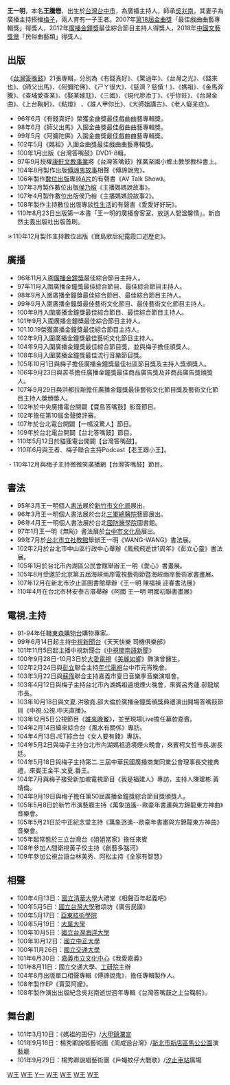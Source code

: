 {{Like-resume|time=2022-05-20T07:50:38+00:00}}
'''王一明'''，本名'''王騰懋'''，出生於[[台灣|台灣]][[台中市|台中市]]，為廣播主持人，師承[[吳兆南|吳兆南]]，其妻子為廣播主持搭擋[[梅子_(主持人)|梅子]]，兩人育有一子王者。2007年[[第18屆金曲獎|第18屆金曲獎]]「最佳戲曲曲藝專輯獎」得獎人，2012年[[廣播金鐘獎|廣播金鐘獎]]最佳綜合節目主持人得獎人，2018年[[中國文藝獎章|中國文藝獎章]]「民俗曲藝類」得獎人。

==出版==
《[[台灣答嘴鼓|台灣答嘴鼓]]》21張專輯，分別為《有錢真好》、《驚過年》、《台灣之光》、《錢來也》、《師父出馬》、《阿彌陀佛》、《ㄕㄚ很大》、《慈濟？慈債！》、《媽祖》、《金馬奔騰》、《查埔愛查某》、《娶某嫁尫》、《三國》、《現代廖添丁》、《乎你旺》、《台灣金曲》、《上台鞠躬》、《點燈》 、《誰人甲你比》、《大師姐講古》、《老人癡呆症》。
*96年6月《有錢真好》榮獲金曲獎最佳戲曲曲藝專輯獎。
*98年6月《師父出馬》入圍金曲獎最佳戲曲曲藝專輯獎。
*99年5月《阿彌陀佛》入圍金曲獎最佳戲曲曲藝專輯獎。
*102年5月《媽祖》入圍金曲獎最佳戲曲曲藝專輯獎。
*100年1月出版《台灣答嘴鼓》DVD1-8輯。
*97年9月授權[[康軒文教事業|康軒文教事業]]將《台灣答嘴鼓》推廣至國小鄉土教學教科書上。
*104年8月製作出版[[傅諦|傅諦]][[鬼故事|鬼故事]]相聲《傅諦說鬼》。
*106年製作[[數位出版|數位出版]]專談[[A片|A片]]的有聲書《AV Talk Show》。
*107年3月製作數位出版[[侯乃榕|侯乃榕]]《主播媽媽說故事》。
*107年4月製作數位出版侯乃榕《主播媽媽說故事2》。
*108年製作主持數位出版專談[[性生活|性生活]]的有聲書《愛愛好好玩》。
*110年8月23日出版第一本書「王一明的廣播會客室，放送人間溫馨情」。新自然主義出版社出版首刷。
＊110年12月製作主持數位出版《寶島歌后紀露霞口述歷史》。

==廣播==
*96年11月入圍[[廣播金鐘獎|廣播金鐘獎]]最佳綜合節目主持人。
*97年11月入圍廣播金鐘獎最佳綜合節目、最佳綜合節目主持人。
*98年9月入圍廣播金鐘獎最佳綜合節目、最佳綜合節目主持人。
*99年9月入圍廣播金鐘獎最佳藝術文化節目、最佳藝術文化節目主持人。
*100年9月入圍廣播金鐘獎最佳綜合節目、最佳綜合節目主持人。
*101年9月入圍廣播金鐘獎最佳綜合節目主持人。
*101.10.19榮獲廣播金鐘獎最佳綜合節目主持人。
*102年9月入圍廣播金鐘獎最佳藝術文化節目主持人。
*104年9月入圍廣播金鐘獎最佳綜合節目獎，並與梅子擔任頒獎人。
*108年8月入圍廣播金鐘獎最佳流行音樂節目獎。
*105年10月1日與梅子擔任廣播金鐘獎最佳社區節目獎及主持人獎頒獎人。
*106年9月23日與苦苓擔任廣播金鐘獎最佳商品廣告獎及非商品廣告獎頒獎人。
*107年9月29日與洪都拉斯擔任廣播金鐘獎最佳藝術文化節目獎及藝術文化節目主持人獎頒獎人。
*102年於中央廣播電台開闢【寶島答嘴鼓】影音節目。
*102年擔任第10屆金聲獎評審。
*107年於台北電台開闢【一鳴沒驚人】節目。
*109年於台北電台開闢【台北答嘴鼓】節目。
*110年5月12日於貓狸電台開闢【台灣答嘴鼓】。
*110年6月與王者、梅子聯合主持Podcast【老王跟小王】。
・110年12月與梅子主持微微笑廣播網【台灣答嘴鼓】節目。

==書法==
*95年3月王一明個人[[書法|書法]]展於[[新竹市文化局|新竹市文化局]]展出。
*96年3月王一明個人書法展於台北[[三軍總醫院|三軍總醫院]]藝廊展出。
*96年4月王一明個人書法展於台北[[國防醫學院|國防醫學院]]圖書館。
*97年1月王一明《無恥》書法展於[[台中市文化局|台中市文化局]]展出。
*99年7月於[[台北市立社教館|台北市立社教館]]舉辦王一明《WANG-WANG》書法展。
*102年2月於台北市中山區行政中心舉辦《鳳飛飛逝世1周年》《彭立心靈》書法展。
*105年1月於台北市內湖區公民會館舉辦王一明《愛心》書畫展。
*105年8月受邀於北京第五屆海峽兩岸電視藝術節暨海峽兩岸藝術家書畫展。
*107年12月在新北市汐止區圖書館舉辦《王一明 陳福禎 迎春書法展》
*110年4月在台北市林安泰古厝舉辦《阿國 王一明 明國初聯書畫展》

==電視.主持==
*91-94年任職[[東森購物台|東森購物台]]購物專家。
*99年6月14日起主持[[中視新聞台|中視新聞台]]《天天快樂 司機俱樂部》
*101年11月5日起主播中視新聞台《[[中視閩南語新聞|中視閩南語新聞]]》
*100年9月28日-10月3日於[[大愛電視|大愛電視]]《[[美麗如卿|美麗如卿]]》飾演曾醫生。
*102年2月24日與[[彭立|彭立]]聯合主持[[年代電視|年代電視]]台中市元宵晚會。
*103年3月22日與[[蘇霈|蘇霈]]聯合主持嘉義市夏日音樂季音樂演唱會。
*103年4月12日與梅子主持台北市內湖媽祖遶境煙火晚會，來賓呂秀蓮.郝龍斌市長。
*103年10月18日與文夏.洪敬堯.邵大倫於廣播金鐘獎頒獎典禮演出開場答嘴鼓節目《中視.公視.中天直播》。
*103年12月5日公視節目《[[誰來晚餐|誰來晚餐]]》，並至現場Live擔任募款嘉賓。
*104年2月14日緯來綜合台《風水有關係》專訪。
*104年4月13日JET綜合台《女人要有錢》專訪。
*104年5月2日與梅子主持台北市內湖媽祖遶境煙火晚會，來賓柯文哲市長.謝長廷。
*104年5月18日與梅子主持第二.三屆中華民國廣播商業同業公會理事長交接典禮，來賓王金平.文夏.番王。
*104年7月與梅子接受新加坡電視節目《我是福建人》專訪，主持人陳建彬.黃靖倫。
*104年9月19日與梅子擔任第50屆廣播金鐘獎綜合節目獎頒獎人。
*105年5月8日於新竹市演藝廳主持《萬象逍遙--歐豪年書畫與方錦龍東方神曲》音樂會。
*105年5月21日於中正紀念堂主持《萬象逍遙--歐豪年書畫與方錦龍東方神曲》音樂會。
*105年起常態於三立台灣台《姐姐當家》擔任來賓
*108年參加人間衛視黃子佼主持《創藝多腦河》
*109年參加公視台語台林美秀、阿松主持《全家有智慧》

==相聲==
*100年4月13日：[[國立清華大學|國立清華大學]]大禮堂《相聲百年起義吧》
*100年5月5日：[[國立台灣大學|國立台灣大學]]雅頌坊《廣告民國》
*100年5月17日：[[亞東技術學院|亞東技術學院]]
*100年5月19日：[[大葉大學|大葉大學]]
*100年10月5日：[[國立台灣海洋大學|國立台灣海洋大學]]
*100年10月12日：[[國立中正大學|國立中正大學]]
*100年11月26日：[[國立交通大學|國立交通大學]]
*101年6月30日：[[嘉義市立文化中心|嘉義市立文化中心]]《我愛嘉義》
*101年8月11日：國立交通大學、[[工研院|工研院]]主辦
*104年8月出版單口相聲專輯《傅諦說鬼》，擔任專輯製作人。
*108年製作EP《賣菜阿嬤》。
*108年製作演出出版紀念吳兆南逝世週年專輯《台灣答嘴鼓之上台鞠躬》。

==舞台劇==
*101年3月10日：《媽祖的囝仔》/[[大甲鎮瀾宮|大甲鎮瀾宮]]
*101年9月16日：楊秀卿說唱藝術團《周成過台灣》/[[新北市|新北市]][[新店區|新店區]][[馬公公園|馬公公園]]演藝廳
*101年9月29日：楊秀卿說唱藝術團《戶蠅蚊仔大戰歌》/[[汐止車站|汐止車站]]廣場

[[Category:金曲獎傳統暨藝術音樂類獲獎者|W王]]
[[Category:台中市人|W王]]
[[Category:王姓|Y一]]
[[Category:廣播金鐘獎得主|W王]]
[[Category:台灣書法家|W王]]
[[Category:台灣相聲演員|W王]]
[[Category:臺中市私立衛道高級中學校友|W王]]